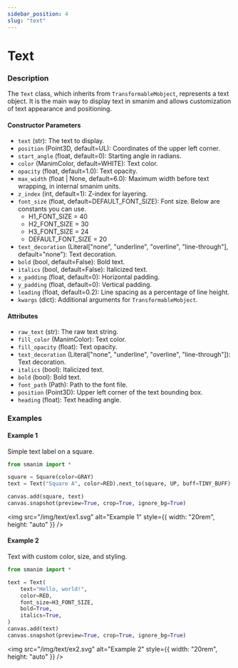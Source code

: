 ```yaml
---
sidebar_position: 4
slug: "text"
---
```


# Text

### Description

The `Text` class, which inherits from `TransformableMobject`, represents a text object.
It is the main way to display text in smanim and allows customization of text appearance and positioning.

#### Constructor Parameters

- `text` (str): The text to display.
- `position` (Point3D, default=UL): Coordinates of the upper left corner.
- `start_angle` (float, default=0): Starting angle in radians.
- `color` (ManimColor, default=WHITE): Text color.
- `opacity` (float, default=1.0): Text opacity.
- `max_width` (float | None, default=6.0): Maximum width before text wrapping, in internal smanim units.
- `z_index` (int, default=1): Z-index for layering.
- `font_size` (float, default=DEFAULT_FONT_SIZE): Font size. Below are constants you can use.
  - H1_FONT_SIZE = 40
  - H2_FONT_SIZE = 30
  - H3_FONT_SIZE = 24
  - DEFAULT_FONT_SIZE = 20
- `text_decoration` (Literal["none", "underline", "overline", "line-through"], default="none"): Text decoration.
- `bold` (bool, default=False): Bold text.
- `italics` (bool, default=False): Italicized text.
- `x_padding` (float, default=0): Horizontal padding.
- `y_padding` (float, default=0): Vertical padding.
- `leading` (float, default=0.2): Line spacing as a percentage of line height.
- `kwargs` (dict): Additional arguments for `TransformableMobject`.

#### Attributes

- `raw_text` (str): The raw text string.
- `fill_color` (ManimColor): Text color.
- `fill_opacity` (float): Text opacity.
- `text_decoration` (Literal["none", "underline", "overline", "line-through"]): Text decoration.
- `italics` (bool): Italicized text.
- `bold` (bool): Bold text.
- `font_path` (Path): Path to the font file.
- `position` (Point3D): Upper left corner of the text bounding box.
- `heading` (float): Text heading angle.

### Examples

#### Example 1

Simple text label on a square.

```python
from smanim import *

square = Square(color=GRAY)
text = Text("Square A", color=RED).next_to(square, UP, buff=TINY_BUFF)

canvas.add(square, text)
canvas.snapshot(preview=True, crop=True, ignore_bg=True)
```

<img
  src="/img/text/ex1.svg"
  alt="Example 1"
  style={{ width: "20rem", height: "auto" }}
/>

#### Example 2

Text with custom color, size, and styling.

```python
from smanim import *

text = Text(
    text="Hello, world!",
    color=RED,
    font_size=H3_FONT_SIZE,
    bold=True,
    italics=True,
)
canvas.add(text)
canvas.snapshot(preview=True, crop=True, ignore_bg=True)
```

<img
  src="/img/text/ex2.svg"
  alt="Example 2"
  style={{ width: "20rem", height: "auto" }}
/>
